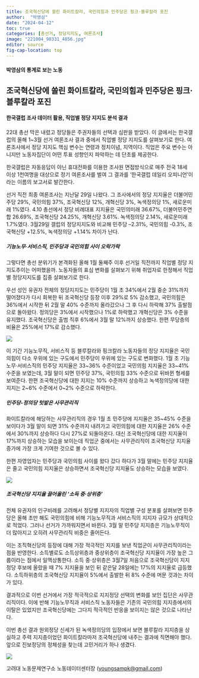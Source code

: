 ```yaml
---
title: 조국혁신당에 쏠린 화이트칼라, 국민의힘과 민주당은 핑크·블루칼라 포진
author:  "박영삼"
date: "2024-04-12"
toc: true
categories: [총선거, 정당지지도, 여론조사]
image: "221004_98331_4856.jpg"
editor: source
fig-cap-location: top
---
```


#### 박영삼의 통계로 보는 노동

## 조국혁신당에 쏠린 화이트칼라, 국민의힘과 민주당은 핑크·블루칼라 포진

#### 한국갤럽 조사 데이터 활용, 직업별 정당 지지도 분석 결과

22대 총선 막은 내렸고 정당들은 주권자들의 선택과 심판을 받았다. 이 글에서는 한국갤럽의 올해 1\~3월 선거 여론조사 결과 중에서 직업별 정당 지지도를 살펴보기로 한다. 여론조사에서 정당 지지도 핵심 변수는 연령과 정치이념, 지역이다. 직업은 주요 변수는 아니지만 노동자집단이 어떤 투표 성향인지 파악하는 데 단초를 제공한다.

한국갤럽은 자동응답이 아닌 휴대전화를 이용한 조사원 면접방식으로 매주 전국 18세 이상 1천여명을 대상으로 정기 여론조사를 벌여 그 결과를 ‘한국갤럽 데일리 오피니언’이라는 이름의 보고서로 발간한다.

선거 직전 최종 여론조사는 지난달 29일 나왔다. 그 조사에서의 정당 지지율은 더불어민주당 29%, 국민의힘 37%, 조국혁신당 12%, 개혁신당 3%, 녹색정의당 1%, 새로운미래 1%였다. 4.10 총선에서 정당 비례대표 지지율은 국민의미래 36.67%, 더불어민주연합 26.69%, 조국혁신당 24.25%, 개혁신당 3.61%. 녹색정의당 2.14%, 새로운미래 1.7%였다. 3월29일 갤럽의 정당지지도와 비교해 민주당 –2.31%, 국민의힘 -0.3%, 조국혁신당 +12.5%, 녹색정의당 +1.14% 차이가 난다.

##### 기능노무·서비스직, 민주당과 국민의힘 사이 오락가락

그렇다면 총선 분위기가 본격화된 올해 1월 둘째주 이후 선거일 직전까지 직업별 정당 지지도추이는 어떠했을까. 노동자들의 표심 변화를 살펴보기 위해 취업자로 한정해서 직업별 정당지지도를 집중 살펴보기로 한다.

우선 성인 유권자 전체의 정당지지도는 민주당이 1월 초 34%에서 2월 중순 31%까지 떨어졌다가 다시 회복한 뒤 조국혁신당 등장 이후 29%로 5% 감소했고, 국민의힘은 36%에서 시작한 뒤 2월 말 40% 수준까지 올라갔으나 그 후 다시 하락해 37% 출발점으로 돌아왔다. 정의당은 3%에서 시작했으나 1%로 하락했고 개혁신당은 3% 수준을 유지했다. 조국혁신당은 출범 직후 6%에서 3월 말 12%까지 상승했다. 한편 무당층의 비율은 25%에서 17%로 감소했다.

![](221004_98329_4856.jpg){fig-align="center"}

이 기간 기능노무직, 서비스직 등 블루칼라와 핑크칼라 노동자들의 정당 지지율은 국민의힘이 다소 우위에 있는 구도에서 민주당이 우위에 있는 구도로 변화했다. 1월 초 기능노무·서비스직의 민주당 지지율은 33\~36% 수준이었고 국민의힘 지지율은 33\~41% 수준을 보였는데, 3월 말이 되면 민주당 37%, 국민의힘 33% 수준으로 뒤바뀐 형세를 보여준다. 한편 조국혁신당에 대한 지지는 10% 수준까지 상승하고 녹색정의당에 대한 지지는 2\~6% 수준에서 0\~2% 수준으로 하락한다.

##### 민주당-정의당 텃밭은 사무관리직

화이트칼라에 해당하는 사무관리직의 경우 1월 초 민주당에 지지율은 35\~45% 수준을 보이다가 3월 말이 되면 31% 수준까지 내려가고 국민의힘에 대한 지지율은 26% 수준에서 30%까지 상승하다 다시 27%로 되돌아온다. 대신 조국혁신당에 대한 지지율이 17%까지 상승하는 모습을 보이는데 직업군 중에서는 사무관리직이 조국혁신당 지지율 증가에 가장 크게 기여한 것으로 볼 수 있다.

한편 자영업자는 민주당과 국민의힘 사이를 왔다 갔다 하다가 3월 말에는 민주당 지지율은 줄고 국민의힘 지지율은 상승하면서 조국혁신당 지지율도 상승하는 모습을 보였다.

![](221004_98330_4856.jpg){fig-align="center"}

##### 조국혁신당 지지율 끌어올린 ‘소득 중·상위층’

전체 유권자의 인구비례를 고려해서 정당별 지지자의 직업별 구성 분포를 살펴보면 민주당은 올해 초만 해도 국민의힘에 비해 기능노무직과 서비스직의 지지자 규모가 상대적으로 적었다. 그러나 선거가 가까워지면서 바뀐다. 3월 말 민주당 지지층은 기능노무직이 더 많아지고 오히려 사무관리직 비중은 줄어든다.

이는 조직혁신당의 등장에 대해 가장 적극적인 지지를 보낸 직업군이 사무관리직이라는 점을 반영한다. 소득별로도 소득상위층과 중상위층이 조국혁신당 지지율이 가장 높은 그룹이라는 점에서 일맥상통한다. 소득 중·상위층은 3월7일 처음으로 조국혁신당이 지지정당 후보에 올랐을 때 7% 지지율을 보인 뒤 같은달 28일에는 17%의 지지율로 급등했다. 소득하위층의 조국혁신당 지지율이 5%에서 출발한 뒤 8% 수준에 머문 것과는 차이가 있다.

결과적으로 이번 선거에서 가장 적극적으로 지지정당 선택의 변화를 보인 집단은 사무관리직이다. 이에 반해 기능노무직과 서비스직 노동자들은 기존의 국민의힘 지지층에서의 이탈은 있었지만 조국혁신당에는 그다지 적극적인 반응을 보이지는 않은 것으로 나타난다.

이번 총선 결과 원외정당 신세가 된 녹색정의당의 입장에서 보면 블루칼라 지지층을 상실하고 주력 지지층이었던 화이트칼라마저 조국혁신당에 내주는 결과에 직면해야 했다. 앞으로 진보정당의 정체성을 찾는데 고민거리가 하나 생겼다.

![](221004_98331_4856.jpg){fig-align="center"}

고려대 노동문제연구소 노동데이터센터장 ([youngsampk\@gmail.com](youngsampk@gmail.com))\
